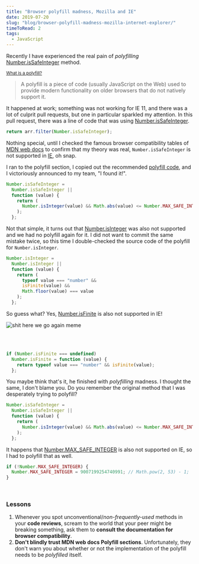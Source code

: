 ```yaml
---
title: "Browser polyfill madness, Mozilla and IE"
date: 2019-07-20
slug: "blog/browser-polyfill-madness-mozilla-internet-explorer/"
timeToRead: 2
tags:
  - JavaScript
---
```



<ScrollToTopButton />

Recently I have experienced the real pain of _polyfilling_ <a href="https://developer.mozilla.org/en-US/docs/Web/JavaScript/Reference/Global_Objects/Number/isSafeInteger" target="_blank" title="mdn web docs number is safe integer">Number.isSafeInteger</a> method.

<small>
  <a
    href="https://developer.mozilla.org/en-US/docs/Glossary/Polyfill"
    target="_blank"
    title="mdn web docs glossary polyfill"
  >
    What is a polyfill?
  </a>
</small>

> A polyfill is a piece of code (usually JavaScript on the Web) used to provide modern functionality on older browsers that do not natively support it.

It happened at work; something was not working for IE 11, and there was a lot of culprit pull requests, but one in particular sparkled my attention. In this pull request, there was a line of code that was using <a href="https://developer.mozilla.org/en-US/docs/Web/JavaScript/Reference/Global_Objects/Number/isSafeInteger" target="_blank" title="mdn web docs number is safe integer">Number.isSafeInteger</a>.

```javascript
return arr.filter(Number.isSafeInteger);
```

Nothing special, until I checked the famous browser compatibility tables of <a href="https://developer.mozilla.org/en-US/docs/Web/JavaScript/Reference/Global_Objects/Number/isSafeInteger#Browser_compatibility" target="_blank" title="mdn web docs">MDN web docs</a> to confirm that my theory was real, `Number.isSafeInteger` is not supported in <a href="https://en.wikipedia.org/wiki/Internet_Explorer" target="_blank" title="wikipedia internet explorer microsoft browser">IE</a>, oh snap.

I ran to the polyfill section, I copied out the recommended <a href="https://developer.mozilla.org/en-US/docs/Web/JavaScript/Reference/Global_Objects/Number/isSafeInteger#Polyfill" target="_blank" title="mdn web docs polyfill section for method number is safe integer">polyfill code</a>, and I victoriously announced to my team, "I found it!".

```javascript
Number.isSafeInteger =
  Number.isSafeInteger ||
  function (value) {
    return (
      Number.isInteger(value) && Math.abs(value) <= Number.MAX_SAFE_INTEGER
    );
  };
```

Not that simple, it turns out that <a href="https://developer.mozilla.org/en-US/docs/Web/JavaScript/Reference/Global_Objects/Number/isInteger" target="_blank" title="mdn web docs number is integer">Number.isInteger</a> was also not supported and we had no polyfill again for it. I did not want to commit the same mistake twice, so this time I double-checked the source code of the polyfill for `Number.isInteger`.

```javascript
Number.isInteger =
  Number.isInteger ||
  function (value) {
    return (
      typeof value === "number" &&
      isFinite(value) &&
      Math.floor(value) === value
    );
  };
```

So guess what? Yes, <a href="https://developer.mozilla.org/en-US/docs/Web/JavaScript/Reference/Global_Objects/Number/isFinite" target="_blank" title="mdn web docs number is finite">Number.isFinite</a> is also not supported in IE!

![shit here we go again meme](./images/shit-here-we-go-again.png "shit here we go again meme")

<Caption source="https://knowyourmeme.com/memes/ah-shit-here-we-go-again" />

<br />
<br />

```javascript
if (Number.isFinite === undefined)
  Number.isFinite = function (value) {
    return typeof value === "number" && isFinite(value);
  };
```

You maybe think that's it, he finished with _polyfilling_ madness. I thought the same, I don't blame you. Do you remember the original method that I was desperately trying to polyfill?

```javascript
Number.isSafeInteger =
  Number.isSafeInteger ||
  function (value) {
    return (
      Number.isInteger(value) && Math.abs(value) <= Number.MAX_SAFE_INTEGER
    );
  };
```

It happens that <a href="https://developer.mozilla.org/en-US/docs/Web/JavaScript/Reference/Global_Objects/Number/MAX_SAFE_INTEGER" target="_blank" title="mdn web docs number max safe integer">Number.MAX_SAFE_INTEGER</a> is also not supported on IE, so I had to polyfill that as well.

```javascript
if (!Number.MAX_SAFE_INTEGER) {
  Number.MAX_SAFE_INTEGER = 9007199254740991; // Math.pow(2, 53) - 1;
}
```

<br />

### Lessons

1. Whenever you spot unconventional/_non-frequently-used_ methods in your **code reviews**, scream to the world that your peer might be breaking something, ask them to **consult the documentation for browser compatibility**.
2. **Don't blindly trust MDN web docs Polyfill sections**. Unfortunately, they don't
   warn you about whether or not the implementation of the polyfill needs to be _polyfilled_ itself.
